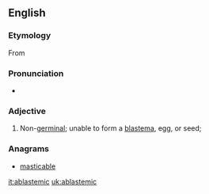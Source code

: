 ==English==

===Etymology===
From {{prefix|a|blastema|t1=not|t2=offspring, offshoot}}

===Pronunciation===
* {{a|US}} {{IPA|/ˈeɪ.blæˌsti.mɪk/|/ˈeɪ.blæˌstɛ.mɪk/|/ˌeɪ.blæˈsti.mɪk/|/ˌeɪ.blæˈstɛ.mɪk/}}

===Adjective===
{{en-adj|-}}

# {{biology}} Non-[[germinal]]; unable to form a [[blastema]], egg, or seed;

===Anagrams===
* [[masticable#English|masticable]]

[[it:ablastemic]]
[[uk:ablastemic]]